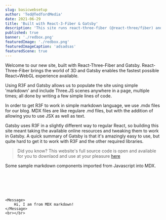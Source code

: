 ```yaml
---
slug: basicwebsetup
author: 'Ted@TedfordMedia'
date: 2021-06-29
title: 'Built with React-3-Fiber & Gatsby'
description: 'This site runs react-three-fiber (@react-three/fiber) and Gatsby'
published: true
banner: './redbox.png'
featuredImage: './redbox.png'
featuredImageCaption: 'adsadsas'
featuredScene: true
---
```


<RobotStarsScene/>
<Layout>  

Welcome to our new site, built with React-Three-Fiber and Gatsby.  React-Three-Fiber brings the world of 3D and Gatsby enables the fastest possible React+WebGL experience available.  

Using R3F and Gatsby allows us to populate the site using simple 'markdown' and include Three.JS scenes anywhere in a page, multiple times; all done by writing a few simple lines of code.

In order to get R3F to work in simple markdown language, we use .mdx files for our blog.  MDX files are like regulare .md files, but with the addition of allowing you to use JSX as well as text.  

Gatsby uses R3F in a slightly different way to regular React, so building this site meant taking the available online resources and tweaking them to work in Gatsby.  A quick summary of Gatsby is that it's amazingly easy to use, but quite hard to get it to work with R3F and the other required libraries.     

>Did you know? This website's full source code is open and available for you to downlaod and use at your pleasure <a href="https://github.com/TedfordMedia/tedfordmedia">here</a>
  
Some sample markdown components imported from Javascript into MDX.
</Layout>

<Testbyyy/>
<br></br>

<Layout>  
    <Test/>
    <br></br>

    <Message>
        Hi, I am from MDX markdown!    
    </Message>     
    <br></br> 
</Layout>



 